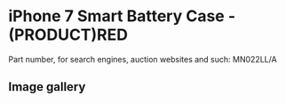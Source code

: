 
# iPhone 7 Smart Battery Case - (PRODUCT)RED

Part number, for search engines, auction websites and such: MN022LL/A

## Image gallery

<div style={{ width: '100%', maxWidth: '768px' }}>
<GalleryComponent
    images={[
      {
        original: "/everysource/MN022.webp",
        thumbnail: "/everypreview/MN022.webp",
      },
      {
        original: "/everysource/MN022_AV1_GOLD.webp",
        thumbnail: "/everypreview/MN022_AV1_GOLD.webp",
      },
      {
        original: "/everysource/MN022_AV1_JET_BLACK.webp",
        thumbnail: "/everypreview/MN022_AV1_JET_BLACK.webp",
      },
      {
        original: "/everysource/MN022_AV1_RED.webp",
        thumbnail: "/everypreview/MN022_AV1_RED.webp",
      },
      {
        original: "/everysource/MN022_AV1_SILVER.webp",
        thumbnail: "/everypreview/MN022_AV1_SILVER.webp",
      },
      {
        original: "/everysource/MN022_AV2.webp",
        thumbnail: "/everypreview/MN022_AV2.webp",
      },
      {
        original: "/everysource/MN022_AV3.webp",
        thumbnail: "/everypreview/MN022_AV3.webp",
      }
    ]}
  />
</div>